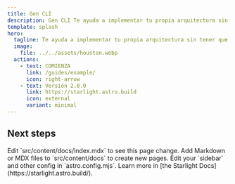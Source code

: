 ```yaml
---
title: Gen CLI
description: Gen CLI Te ayuda a implementar tu propia arquitectura sin tener que escribir tanto código.
template: splash
hero:
  tagline: Te ayuda a implementar tu propia arquitectura sin tener que escribir tanto código.
  image:
    file: ../../assets/houston.webp
  actions:
    - text: COMIENZA
      link: /guides/example/
      icon: right-arrow
    - text: Versión 2.0.0
      link: https://starlight.astro.build
      icon: external
      variant: minimal
---
```



## Next steps

<CardGrid stagger>
	<Card title="Update content" icon="pencil">
		Edit `src/content/docs/index.mdx` to see this page change.
	</Card>
	<Card title="Add new content" icon="add-document">
		Add Markdown or MDX files to `src/content/docs` to create new pages.
	</Card>
	<Card title="Configure your site" icon="setting">
		Edit your `sidebar` and other config in `astro.config.mjs`.
	</Card>
	<Card title="Read the docs" icon="open-book">
		Learn more in [the Starlight Docs](https://starlight.astro.build/).
	</Card>
</CardGrid>

